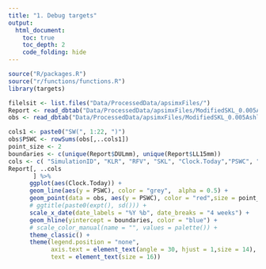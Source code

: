 ```yaml
---
title: "1. Debug targets"
output: 
  html_document:
    toc: true
    toc_depth: 2 
    code_folding: hide
---
```


```r
source("R/packages.R")
source("r/functions/functions.R")
library(targets)
```


```r
filelsit <- list.files("Data/ProcessedData/apsimxFiles/")
Report <- read_dbtab("Data/ProcessedData/apsimxFiles/ModifiedSKL_0.005AshleyDeneSD1.db", "Report")
obs <- read_dbtab("Data/ProcessedData/apsimxFiles/ModifiedSKL_0.005AshleyDeneSD1.db", "Observed")

```

```r
cols1 <- paste0("SW(", 1:22, ")")
obs$PSWC <- rowSums(obs[,..cols1])
point_size <- 2
boundaries <- c(unique(Report$DULmm), unique(Report$LL15mm))
cols <- c( "SimulationID", "KLR", "RFV", "SKL", "Clock.Today","PSWC", "DULmm", "LL15mm")
Report[, ..cols
       ] %>% 
      ggplot(aes(Clock.Today)) +
      geom_line(aes(y = PSWC), color = "grey",  alpha = 0.5) +
      geom_point(data = obs, aes(y = PSWC), color = "red",size = point_size) +
      # ggtitle(paste0(expt(), sd())) +
      scale_x_date(date_labels = "%Y %b", date_breaks = "4 weeks") +
      geom_hline(yintercept = boundaries, color = "blue") + 
      # scale_color_manual(name = "", values = palette()) +
      theme_classic() +
      theme(legend.position = "none",
            axis.text = element_text(angle = 30, hjust = 1,size = 14),
            text = element_text(size = 16))
```

